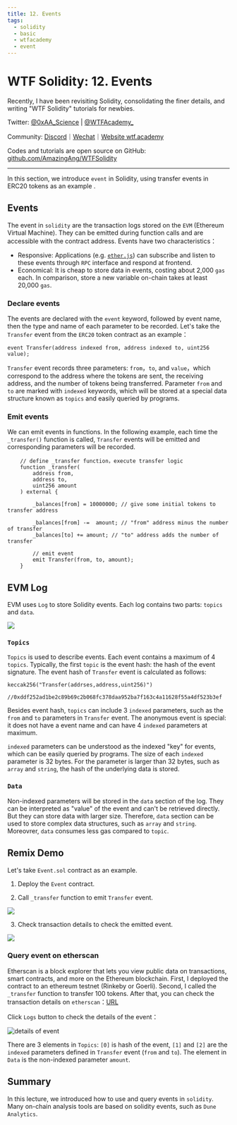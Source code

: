 ```yaml
---
title: 12. Events
tags:
  - solidity
  - basic
  - wtfacademy
  - event
---
```



# WTF Solidity: 12. Events

<QuizProgress courseId={SOLIDITY_COURSE_ID} lessonId={SOLIDITY_BASIC_LESSON_ID_12}></QuizProgress>

Recently, I have been revisiting Solidity, consolidating the finer details, and writing "WTF Solidity" tutorials for newbies. 

Twitter: [@0xAA_Science](https://twitter.com/0xAA_Science) | [@WTFAcademy_](https://twitter.com/WTFAcademy_)

Community: [Discord](https://discord.gg/5akcruXrsk)｜[Wechat](https://docs.google.com/forms/d/e/1FAIpQLSe4KGT8Sh6sJ7hedQRuIYirOoZK_85miz3dw7vA1-YjodgJ-A/viewform?usp=sf_link)｜[Website wtf.academy](https://wtf.academy)

Codes and tutorials are open source on GitHub: [github.com/AmazingAng/WTFSolidity](https://github.com/AmazingAng/WTFSolidity)

-----

In this section, we introduce `event` in Solidity, using transfer events in ERC20 tokens as an example .

## Events
The event in `solidity` are the transaction logs stored on the `EVM` (Ethereum Virtual Machine). They can be emitted during function calls and are accessible with the contract address. Events have two characteristics：

- Responsive: Applications (e.g. [`ether.js`](https://learnblockchain.cn/docs/ethers.js/api-contract.html#id18)) can subscribe and listen to these events through `RPC` interface and respond at frontend.
- Economical: It is cheap to store data in events, costing about 2,000 `gas` each. In comparison, store a new variable on-chain takes at least 20,000 `gas`.

### Declare events
The events are declared with the `event` keyword, followed by event name, then the type and name of each parameter to be recorded. Let's take the `Transfer` event from the `ERC20` token contract as an example：
```solidity
event Transfer(address indexed from, address indexed to, uint256 value);
```
`Transfer` event records three parameters: `from`，`to`, and `value`，which correspond to the address where the tokens are sent, the receiving address, and the number of tokens being transferred. Parameter `from` and `to` are marked with `indexed` keywords, which will be stored at a special data structure known as `topics` and easily queried by programs.


### Emit events

We can emit events in functions. In the following example, each time the `_transfer()` function is called, `Transfer` events will be emitted and corresponding parameters will be recorded.
```solidity
    // define _transfer function，execute transfer logic
    function _transfer(
        address from,
        address to,
        uint256 amount
    ) external {

        _balances[from] = 10000000; // give some initial tokens to transfer address

        _balances[from] -=  amount; // "from" address minus the number of transfer
        _balances[to] += amount; // "to" address adds the number of transfer

        // emit event
        emit Transfer(from, to, amount);
    }
```

## EVM Log

EVM uses `Log` to store Solidity events. Each log contains two parts: `topics` and `data`.

![](img/12-3.jpg)

### `Topics`

`Topics` is used to describe events. Each event contains a maximum of 4 `topics`. Typically, the first `topic` is the event hash: the hash of the event signature. The event hash of `Transfer` event is calculated as follows:

```solidity
keccak256("Transfer(addrses,address,uint256)")

//0xddf252ad1be2c89b69c2b068fc378daa952ba7f163c4a11628f55a4df523b3ef
```

Besides event hash, `topics` can include 3 `indexed` parameters, such as the `from` and `to` parameters in `Transfer` event. The anonymous event is special: it does not have a event name and can have 4 `indexed` parameters at maximum.

`indexed` parameters can be understood as the indexed "key" for events, which can be easily queried by programs. The size of each `indexed` parameter is 32 bytes. For the parameter is larger than 32 bytes, such as `array` and `string`, the hash of the underlying data is stored.

### `Data`

Non-indexed parameters will be stored in the `data` section of the log. They can be interpreted as "value" of the event and can't be retrieved directly. But they can store data with larger size. Therefore, `data` section can be used to store complex data structures, such as `array` and `string`. Moreovrer, `data` consumes less gas compared to `topic`.

## Remix Demo
Let's take `Event.sol` contract as an example.

1. Deploy the `Event` contract.

2. Call `_transfer` function to emit `Transfer` event.

![](./img/12-1_en.jpg)

3. Check transaction details to check the emitted event.

![](./img/12-1_en.jpg)

### Query event on etherscan

Etherscan is a block explorer that lets you view public data on transactions, smart contracts, and more on the Ethereum blockchain. First, I deployed the contract to an ethereum testnet (Rinkeby or Goerli). Second, I called the `_transfer` function to transfer 100 tokens. After that, you can check the transaction details on `etherscan`：[URL](https://rinkeby.etherscan.io/tx/0x8cf87215b23055896d93004112bbd8ab754f081b4491cb48c37592ca8f8a36c7)

Click `Logs` button to check the details of the event：

![details of event](https://images.mirror-media.xyz/publication-images/gx6_wDMYEl8_Gc_JkTIKn.png?height=980&width=1772)

There are 3 elements in `Topics`: `[0]` is hash of the event, `[1]` and `[2]` are the `indexed` parameters defined in `Transfer` event (`from` and `to`). The element in `Data` is the non-indexed parameter `amount`.

## Summary
In this lecture, we introduced how to use and query events in `solidity`. Many on-chain analysis tools are based on solidity events, such as `Dune Analytics`.

<QuizForm courseId={SOLIDITY_COURSE_ID} lessonId={SOLIDITY_BASIC_LESSON_ID_12}></QuizForm>
